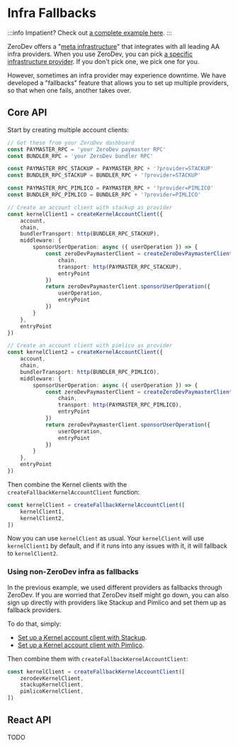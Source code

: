 # Infra Fallbacks

:::info
Impatient?  Check out [a complete example here](https://github.com/zerodevapp/zerodev-examples/blob/main/fallback-clients/main.ts).
:::

ZeroDev offers a "[meta infrastructure](/meta-infra/intro)" that integrates with all leading AA infra providers.  When you use ZeroDev, you can pick [a specific infrastructure provider](/meta-infra/rpcs#bundler-rpc).  If you don't pick one, we pick one for you.

However, sometimes an infra provider may experience downtime.  We have developed a "fallbacks" feature that allows you to set up multiple providers, so that when one fails, another takes over.

## Core API

Start by creating multiple account clients:

```ts
// Get these from your ZeroDev dashboard
const PAYMASTER_RPC = 'your ZeroDev paymaster RPC'
const BUNDLER_RPC = 'your ZeroDev bundler RPC'

const PAYMASTER_RPC_STACKUP = PAYMASTER_RPC + '?provider=STACKUP'
const BUNDLER_RPC_STACKUP = BUNDLER_RPC + '?provider=STACKUP'

const PAYMASTER_RPC_PIMLICO = PAYMASTER_RPC + '?provider=PIMLICO'
const BUNDLER_RPC_PIMLICO = BUNDLER_RPC + '?provider=PIMLICO'

// Create an account client with stackup as provider
const kernelClient1 = createKernelAccountClient({
    account,
    chain,
    bundlerTransport: http(BUNDLER_RPC_STACKUP),
    middleware: {
        sponsorUserOperation: async ({ userOperation }) => {
            const zeroDevPaymasterClient = createZeroDevPaymasterClient({
                chain,
                transport: http(PAYMASTER_RPC_STACKUP),
                entryPoint
            })
            return zeroDevPaymasterClient.sponsorUserOperation({
                userOperation,
                entryPoint
            })
        }
    },
    entryPoint
})

// Create an account client with pimlico as provider
const kernelClient2 = createKernelAccountClient({
    account,
    chain,
    bundlerTransport: http(BUNDLER_RPC_PIMLICO),
    middleware: {
        sponsorUserOperation: async ({ userOperation }) => {
            const zeroDevPaymasterClient = createZeroDevPaymasterClient({
                chain,
                transport: http(PAYMASTER_RPC_PIMLICO),
                entryPoint
            })
            return zeroDevPaymasterClient.sponsorUserOperation({
                userOperation,
                entryPoint
            })
        }
    },
    entryPoint
})
```

Then combine the Kernel clients with the `createFallbackKernelAccountClient` function:

```ts
const kernelClient = createFallbackKernelAccountClient([
    kernelClient1,
    kernelClient2,
])
```

Now you can use `kernelClient` as usual.  Your `kernelClient` will use `kernelClient1` by default, and if it runs into any issues with it, it will fallback to `kernelClient2`.

### Using non-ZeroDev infra as fallbacks

In the previous example, we used different providers as fallbacks through ZeroDev.  If you are worried that ZeroDev itself might go down, you can also sign up directly with providers like Stackup and Pimlico and set them up as fallback providers.

To do that, simply:

- [Set up a Kernel account client with Stackup](/sdk/infra/stackup).
- [Set up a Kernel account client with Pimlico](/sdk/infra/pimlico).

Then combine them with `createFallbackKernelAccountClient`:

```ts
const kernelClient = createFallbackKernelAccountClient([
    zerodevKernelClient,
    stackupKernelClient,
    pimlicoKernelClient,
])
```

## React API

TODO